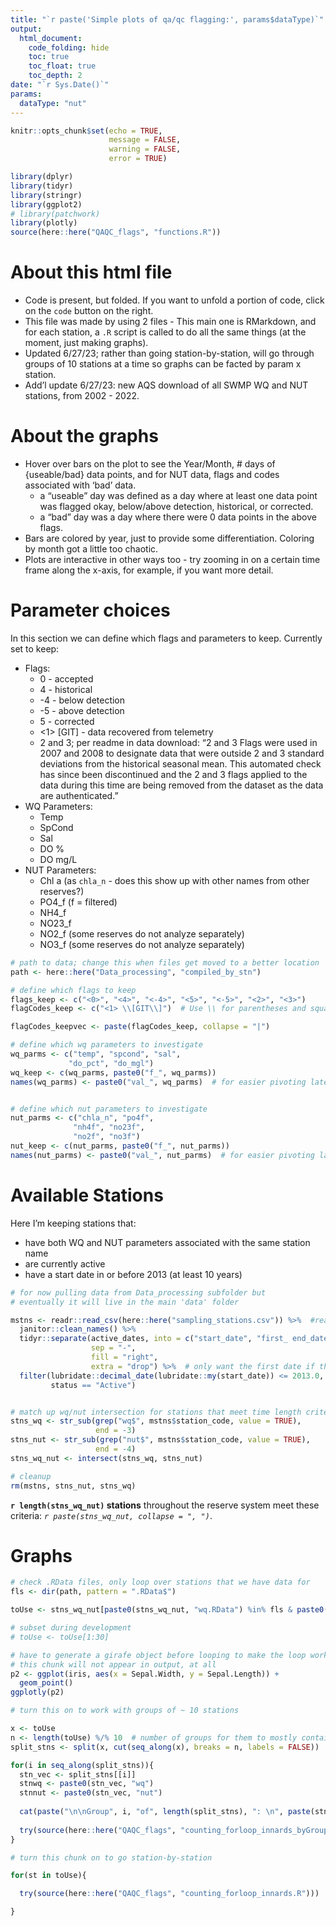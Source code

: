```yaml
---
title: "`r paste('Simple plots of qa/qc flagging:', params$dataType)`"
output: 
  html_document:
    code_folding: hide
    toc: true
    toc_float: true
    toc_depth: 2
date: "`r Sys.Date()`"
params:
  dataType: "nut"
---
```


```r
knitr::opts_chunk$set(echo = TRUE,
                      message = FALSE,
                      warning = FALSE,
                      error = TRUE)

library(dplyr)
library(tidyr)
library(stringr)
library(ggplot2)
# library(patchwork)
library(plotly)
source(here::here("QAQC_flags", "functions.R"))
```

# About this html file  

-  Code is present, but folded. If you want to unfold a portion of code, click on the `code` button on the right.  
-  This file was made by using 2 files - This main one is RMarkdown, and for each station, a `.R` script is called to do all the same things (at the moment, just making graphs).      
-  Updated 6/27/23; rather than going station-by-station, will go through groups of 10 stations at a time so graphs can be facted by param x station.  
-  Add'l update 6/27/23: new AQS download of all SWMP WQ and NUT stations, from 2002 - 2022.  


# About the graphs  

-  Hover over bars on the plot to see the Year/Month, # days of {useable/bad} data points, and for NUT data, flags and codes associated with 'bad' data.  
    -  a "useable" day was defined as a day where at least one data point was flagged okay, below/above detection, historical, or corrected.  
    -  a "bad" day was a day where there were 0 data points in the above flags.  
-  Bars are colored by year, just to provide some differentiation. Coloring by month got a little too chaotic.  
-  Plots are interactive in other ways too - try zooming in on a certain time frame along the x-axis, for example, if you want more detail.  



# Parameter choices  

In this section we can define which flags and parameters to keep. Currently set to keep:  

-  Flags:  
    -  0 - accepted  
    -  4 - historical  
    -  -4 - below detection  
    -  -5 - above detection
    -  5 - corrected  
    -  <1> [GIT] - data recovered from telemetry  
    -  2 and 3; per readme in data download: "2 and 3 Flags were used in 2007 and 2008 to designate data that were outside 2 and 3 standard deviations from the historical seasonal mean. This automated check has since been discontinued and the 2 and 3 flags applied to the data during this time are being removed from the dataset as the data are authenticated."  
-  WQ Parameters:  
    -  Temp  
    -  SpCond  
    -  Sal  
    -  DO %  
    -  DO mg/L  
-  NUT Parameters:  
    -  Chl a (as `chla_n` - does this show up with other names from other reserves?)  
    -  PO4_f (f = filtered)  
    -  NH4_f  
    -  NO23_f  
    -  NO2_f  (some reserves do not analyze separately)  
    -  NO3_f  (some reserves do not analyze separately)  

```r
# path to data; change this when files get moved to a better location
path <- here::here("Data_processing", "compiled_by_stn")
```

```r
# define which flags to keep
flags_keep <- c("<0>", "<4>", "<-4>", "<5>", "<-5>", "<2>", "<3>")
flagCodes_keep <- c("<1> \\[GIT\\]")  # Use \\ for parentheses and square brackets.   

flagCodes_keepvec <- paste(flagCodes_keep, collapse = "|")

# define which wq parameters to investigate
wq_parms <- c("temp", "spcond", "sal",
             "do_pct", "do_mgl")
wq_keep <- c(wq_parms, paste0("f_", wq_parms))
names(wq_parms) <- paste0("val_", wq_parms)  # for easier pivoting later


# define which nut parameters to investigate
nut_parms <- c("chla_n", "po4f", 
              "nh4f", "no23f", 
              "no2f", "no3f")
nut_keep <- c(nut_parms, paste0("f_", nut_parms))
names(nut_parms) <- paste0("val_", nut_parms)  # for easier pivoting later

```

# Available Stations  

Here I'm keeping stations that:  

-  have both WQ and NUT parameters associated with the same station name  
-  are currently active  
-  have a start date in or before 2013 (at least 10 years)  

```r
# for now pulling data from Data_processing subfolder but 
# eventually it will live in the main 'data' folder

mstns <- readr::read_csv(here::here("sampling_stations.csv")) %>%  #read.csv threw an error for some reason
  janitor::clean_names() %>%   
  tidyr::separate(active_dates, into = c("start_date", "first_ end_date"),
                  sep = "-",
                  fill = "right",
                  extra = "drop") %>%  # only want the first date if there are multiples
  filter(lubridate::decimal_date(lubridate::my(start_date)) <= 2013.0,
         status == "Active")


# match up wq/nut intersection for stations that meet time length criteria
stns_wq <- str_sub(grep("wq$", mstns$station_code, value = TRUE),
                   end = -3)
stns_nut <- str_sub(grep("nut$", mstns$station_code, value = TRUE),
                   end = -4)
stns_wq_nut <- intersect(stns_wq, stns_nut)

# cleanup  
rm(mstns, stns_nut, stns_wq)
```

**`r length(stns_wq_nut)` stations** throughout the reserve system meet these criteria:  *`r paste(stns_wq_nut, collapse = ", ")`*.  

# Graphs   

```r
# check .RData files, only loop over stations that we have data for
fls <- dir(path, pattern = ".RData$")

toUse <- stns_wq_nut[paste0(stns_wq_nut, "wq.RData") %in% fls & paste0(stns_wq_nut, "nut.RData") %in% fls]
```

```r
# subset during development
# toUse <- toUse[1:30]
```

```r
# have to generate a girafe object before looping to make the loop work
# this chunk will not appear in output, at all
p2 <- ggplot(iris, aes(x = Sepal.Width, y = Sepal.Length)) +
  geom_point()
ggplotly(p2)
```


```r
# turn this on to work with groups of ~ 10 stations  

x <- toUse
n <- length(toUse) %/% 10  # number of groups for them to mostly contain 10 stations
split_stns <- split(x, cut(seq_along(x), breaks = n, labels = FALSE))

for(i in seq_along(split_stns)){
  stn_vec <- split_stns[[i]]
  stnwq <- paste0(stn_vec, "wq")
  stnnut <- paste0(stn_vec, "nut")
  
  cat(paste("\n\nGroup", i, "of", length(split_stns), ": \n", paste(stn_vec, collapse = ", "), "\n\n"))
  
  try(source(here::here("QAQC_flags", "counting_forloop_innards_byGroup.R")))
}
```



```r
# turn this chunk on to go station-by-station

for(st in toUse){

  try(source(here::here("QAQC_flags", "counting_forloop_innards.R")))

}
```

